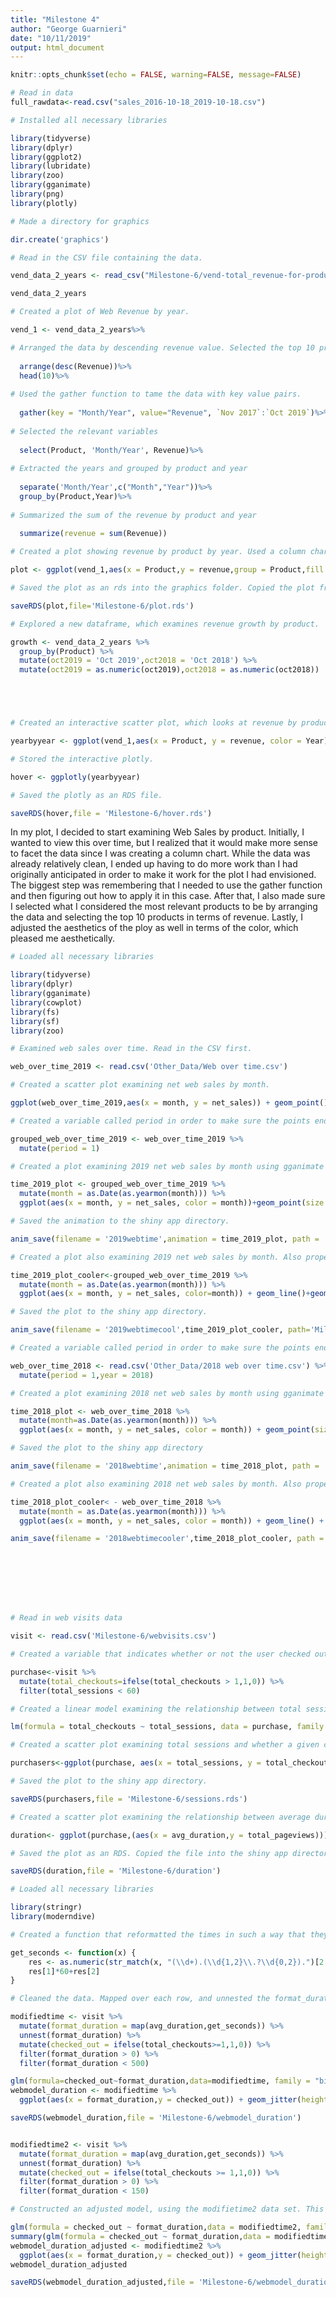 ```yaml
---
title: "Milestone 4"
author: "George Guarnieri"
date: "10/11/2019"
output: html_document
---
```


```r
knitr::opts_chunk$set(echo = FALSE, warning=FALSE, message=FALSE)
```



```r
# Read in data
full_rawdata<-read.csv("sales_2016-10-18_2019-10-18.csv")
```





```r

# Installed all necessary libraries

library(tidyverse)
library(dplyr)
library(ggplot2)
library(lubridate)
library(zoo)
library(gganimate)
library(png)
library(plotly)

# Made a directory for graphics

dir.create('graphics')

# Read in the CSV file containing the data.

vend_data_2_years <- read_csv("Milestone-6/vend-total_revenue-for-product-by-month (2).csv")

vend_data_2_years

# Created a plot of Web Revenue by year.

vend_1 <- vend_data_2_years%>%

# Arranged the data by descending revenue value. Selected the top 10 products in terms of Revenue. 
  
  arrange(desc(Revenue))%>%
  head(10)%>%
  
# Used the gather function to tame the data with key value pairs.
  
  gather(key = "Month/Year", value="Revenue", `Nov 2017`:`Oct 2019`)%>%
  
# Selected the relevant variables
  
  select(Product, 'Month/Year', Revenue)%>%
  
# Extracted the years and grouped by product and year
  
  separate('Month/Year',c("Month","Year"))%>%
  group_by(Product,Year)%>%
  
# Summarized the sum of the revenue by product and year
  
  summarize(revenue = sum(Revenue))

# Created a plot showing revenue by product by year. Used a column chart and facet wrapped by year. Gave the chart a title, subtitle, and axis labels. Removed the tick labels from the x-axis since they were too crowded.

plot <- ggplot(vend_1,aes(x = Product,y = revenue,group = Product,fill = Product))+geom_col()+facet_wrap( ~ Year)+labs(title="Web Revenue by Product 2017-2019",subtitle = "Data Sourced From Vend",y = "Revenue",x = "Product")+theme(axis.text.x = element_blank(),axis.ticks.x = element_blank())

# Saved the plot as an rds into the graphics folder. Copied the plot from the graphics folder into the shiny app directory.

saveRDS(plot,file='Milestone-6/plot.rds')

# Explored a new dataframe, which examines revenue growth by product.

growth <- vend_data_2_years %>%
  group_by(Product) %>%
  mutate(oct2019 = 'Oct 2019',oct2018 = 'Oct 2018') %>%
  mutate(oct2019 = as.numeric(oct2019),oct2018 = as.numeric(oct2018)) 





# Created an interactive scatter plot, which looks at revenue by product for each of the three years of data. 

yearbyyear <- ggplot(vend_1,aes(x = Product, y = revenue, color = Year)) + geom_point() +  theme(axis.text.x = element_text(angle = 90, hjust = 1)) + labs(x = "Product", y = "Revenue")

# Stored the interactive plotly.

hover <- ggplotly(yearbyyear)

# Saved the plotly as an RDS file.

saveRDS(hover,file = 'Milestone-6/hover.rds')


```

In my plot, I decided to start examining Web Sales by product. Initially, I wanted to view this over time, but I realized that it would make more sense to facet the data since I was creating a column chart. While the data was already relatively clean, I ended up having to do more work than I had originally anticipated in order to make it work for the plot I had envisioned. The biggest step was remembering that I needed to use the gather function and then figuring out how to apply it in this case. After that, I also made sure I selected what I considered the most relevant products to be by arranging the data and selecting the top 10 products in terms of revenue. Lastly, I adjusted the aesthetics of the ploy as well in terms of the color, which pleased me aesthetically. 


```r

# Loaded all necessary libraries

library(tidyverse)
library(dplyr)
library(gganimate)
library(cowplot)
library(fs)
library(sf)
library(zoo)

# Examined web sales over time. Read in the CSV first.

web_over_time_2019 <- read.csv('Other_Data/Web over time.csv')

# Created a scatter plot examining net web sales by month. 

ggplot(web_over_time_2019,aes(x = month, y = net_sales)) + geom_point()

# Created a variable called period in order to make sure the points ended up grouped properly when using transition states.

grouped_web_over_time_2019 <- web_over_time_2019 %>%
  mutate(period = 1)

# Created a plot examining 2019 net web sales by month using gganimate and transition states. Mutated so that month was properly formatted as a date. Styled the plot as well. 

time_2019_plot <- grouped_web_over_time_2019 %>%
  mutate(month = as.Date(as.yearmon(month))) %>%
  ggplot(aes(x = month, y = net_sales, color = month))+geom_point(size = 3, aes(group = period)) + transition_states(month) + labs(title="2019 Web Sales by Month",x = "Month", y = "Net Sales") + shadow_mark()

# Saved the animation to the shiny app directory.

anim_save(filename = '2019webtime',animation = time_2019_plot, path = 'Milestone-6')

# Created a plot also examining 2019 net web sales by month. Also properly formatted the month as a date. In this case, used a different animation to do a reveal creating a line as opposed to appearance and dissapearance. 

time_2019_plot_cooler<-grouped_web_over_time_2019 %>%
  mutate(month = as.Date(as.yearmon(month))) %>%
  ggplot(aes(x = month, y = net_sales, color=month)) + geom_line()+geom_point(size=3, aes(group = period))+ coord_cartesian(clip = 'off') + transition_reveal(month) + labs(title = '2019 Web Sales by Month',x = "Month", y = "Net Sales")

# Saved the plot to the shiny app directory.

anim_save(filename = '2019webtimecool',time_2019_plot_cooler, path='Milestone-6')

# Created a variable called period in order to make sure the points ended up grouped properly when using transition states.

web_over_time_2018 <- read.csv('Other_Data/2018 web over time.csv') %>%
  mutate(period = 1,year = 2018)

# Created a plot examining 2018 net web sales by month using gganimate and transition states. Mutated so that month was properly formatted as a date. Styled the plot as well. 

time_2018_plot <- web_over_time_2018 %>%
  mutate(month=as.Date(as.yearmon(month))) %>%
  ggplot(aes(x = month, y = net_sales, color = month)) + geom_point(size = 3, aes(group = period)) + transition_states(month) + labs(title = "2018 Web Sales",x = "Month", y = "Net Sales") + shadow_trail()

# Saved the plot to the shiny app directory

anim_save(filename = '2018webtime',animation = time_2018_plot, path = 'Milestone-6')

# Created a plot also examining 2018 net web sales by month. Also properly formatted the month as a date. In this case, used a different animation to do a reveal creating a line as opposed to appearance and dissapearance. 

time_2018_plot_cooler< - web_over_time_2018 %>%
  mutate(month = as.Date(as.yearmon(month))) %>%
  ggplot(aes(x = month, y = net_sales, color = month)) + geom_line() + geom_point(size = 3, aes(group = period))+ coord_cartesian(clip = 'off') +transition_reveal(month) + labs(title = '2018 Web Sales by Month',x = "Month", y = "Net Sales")

anim_save(filename = '2018webtimecooler',time_2018_plot_cooler, path = 'Milestone-6')









```

```r

# Read in web visits data

visit <- read.csv('Milestone-6/webvisits.csv')
```

```r

# Created a variable that indicates whether or not the user checked out. Made this "binomial." Filtered sessions to remove potential outliers.

purchase<-visit %>%
  mutate(total_checkouts=ifelse(total_checkouts > 1,1,0)) %>%
  filter(total_sessions < 60)

# Created a linear model examining the relationship between total sessions and checkouts. Made this model of family binomial.

lm(formula = total_checkouts ~ total_sessions, data = purchase, family = "binomial")

# Created a scatter plot examining total sessions and whether a given customer checked out or not. Plotted a regression curve as well.

purchasers<-ggplot(purchase, aes(x = total_sessions, y = total_checkouts)) + geom_jitter(height = .1) + geom_smooth() + labs(x = 'Total Sessions', y = 'Checked Out')

# Saved the plot to the shiny app directory.

saveRDS(purchasers,file = 'Milestone-6/sessions.rds')

# Created a scatter plot examining the relationship between average duration and total pageviews. Styled the plot as well.

duration<- ggplot(purchase,(aes(x = avg_duration,y = total_pageviews))) + geom_jitter() + labs(title = 'Page Duration vs. Total Pageviews', x ='Duration', y = 'Pageviews')

# Saved the plot as an RDS. Copied the file into the shiny app directory. 

saveRDS(duration,file = 'Milestone-6/duration')

```

```r

# Loaded all necessary libraries

library(stringr)
library(moderndive)

# Created a function that reformatted the times in such a way that they can be passed into the function. Help courtesty of the R-Studio Community!

get_seconds <- function(x) {
    res <- as.numeric(str_match(x, "(\\d+).(\\d{1,2}\\.?\\d{0,2}).")[2:3])
    res[1]*60+res[2]
}

# Cleaned the data. Mapped over each row, and unnested the format_duration. Used mutate to create a variable called checked_out. Used a logical operator to code checked out as a binomial based on the total checkouts variable. Initially filtered this data in such a way that it excluded very extreme observations or observatios that were large enough that they would have no potential practical application in terms of decisions that can be made by The Harvard Shop.

modifiedtime <- visit %>%
  mutate(format_duration = map(avg_duration,get_seconds)) %>%
  unnest(format_duration) %>%
  mutate(checked_out = ifelse(total_checkouts>=1,1,0)) %>%
  filter(format_duration > 0) %>%
  filter(format_duration < 500)

glm(formula=checked_out~format_duration,data=modifiedtime, family = "binomial")
webmodel_duration <- modifiedtime %>%
  ggplot(aes(x = format_duration,y = checked_out)) + geom_jitter(height = .1) + geom_smooth() + labs(x = "Duration",y = "Checked Out",title = "Checkout Model")

saveRDS(webmodel_duration,file = 'Milestone-6/webmodel_duration')


modifiedtime2 <- visit %>%
  mutate(format_duration = map(avg_duration,get_seconds)) %>%
  unnest(format_duration) %>%
  mutate(checked_out = ifelse(total_checkouts >= 1,1,0)) %>%
  filter(format_duration > 0) %>%
  filter(format_duration < 150) 

# Constructed an adjusted model, using the modifietime2 data set. This data set limited the duration times to less than 150 seconds, which had been identified as the cutoff point in the initial model.

glm(formula = checked_out ~ format_duration,data = modifiedtime2, family = "binomial")
summary(glm(formula = checked_out ~ format_duration,data = modifiedtime2, family = "binomial"))
webmodel_duration_adjusted <- modifiedtime2 %>%
  ggplot(aes(x = format_duration,y = checked_out)) + geom_jitter(height = .1) + geom_smooth() +labs(x = "Duration",y = "Checked Out", title = "Adjusted Checkout Model")
webmodel_duration_adjusted

saveRDS(webmodel_duration_adjusted,file = 'Milestone-6/webmodel_duration_adjusted')
```

